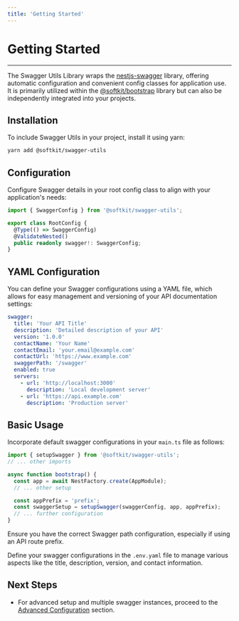 ```yaml
---
title: 'Getting Started'
---
```


# Getting Started

---

The Swagger Utils Library wraps the [nestjs-swagger](https://docs.nestjs.com/openapi/introduction) library, offering automatic configuration and convenient config classes for application use. It is primarily utilized within the [@softkit/bootstrap](/libraries/bootstrap/getting-started) library but can also be independently integrated into your projects.

## Installation

To include Swagger Utils in your project, install it using yarn:

```bash
yarn add @softkit/swagger-utils
```

## Configuration

Configure Swagger details in your root config class to align with your application's needs:

```typescript
import { SwaggerConfig } from '@softkit/swagger-utils';

export class RootConfig {
  @Type(() => SwaggerConfig)
  @ValidateNested()
  public readonly swagger!: SwaggerConfig;
}
```

## YAML Configuration

You can define your Swagger configurations using a YAML file, which allows for easy management and versioning of your API documentation settings:

```yaml
swagger:
  title: 'Your API Title'
  description: 'Detailed description of your API'
  version: '1.0.0'
  contactName: 'Your Name'
  contactEmail: 'your.email@example.com'
  contactUrl: 'https://www.example.com'
  swaggerPath: '/swagger'
  enabled: true
  servers:
    - url: 'http://localhost:3000'
      description: 'Local development server'
    - url: 'https://api.example.com'
      description: 'Production server'
```

## Basic Usage

Incorporate default swagger configurations in your `main.ts` file as follows:

```typescript
import { setupSwagger } from '@softkit/swagger-utils';
// ... other imports

async function bootstrap() {
  const app = await NestFactory.create(AppModule);
  // ... other setup

  const appPrefix = 'prefix';
  const swaggerSetup = setupSwagger(swaggerConfig, app, appPrefix);
  // ... further configuration
}
```

Ensure you have the correct Swagger path configuration, especially if using an API route prefix.

Define your swagger configurations in the `.env.yaml` file to manage various aspects like the title, description, version, and contact information.

## Next Steps

- For advanced setup and multiple swagger instances, proceed to the [Advanced Configuration](/libraries/swagger-utils/advanced-configuration) section.
